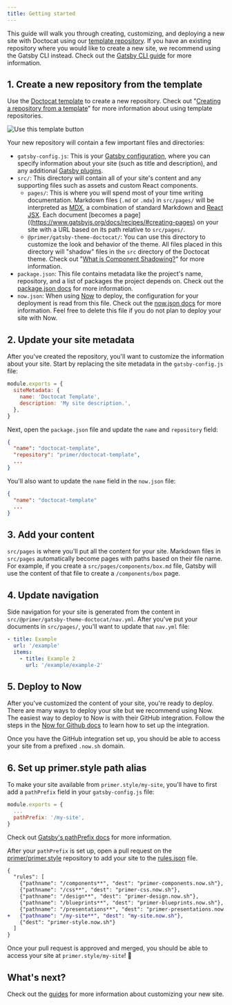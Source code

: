 ```yaml
---
title: Getting started
---
```


This guide will walk you through creating, customizing, and deploying a new site with Doctocat using our [template repository](https://github.com/primer/doctocat-template). If you have an existing repository where you would like to create a new site, we recommend using the Gatsby CLI instead. Check out the [Gatsby CLI guide](/guides/gatsby-cli) for more information.

## 1. Create a new repository from the template

Use the [Doctocat template](https://github.com/primer/doctocat-starter) to create a new repository. Check out "[Creating a repository from a template](https://help.github.com/en/articles/creating-a-repository-from-a-template)" for more information about using template repositories.

![Use this template button](https://help.github.com/assets/images/help/repository/use-this-template-button.png)

Your new repository will contain a few important files and directories:

- `gatsby-config.js`: This is your [Gatsby configuration](https://www.gatsbyjs.org/docs/gatsby-config/), where you can specify information about your site (such as title and description), and any additional [Gatsby plugins](https://www.gatsbyjs.org/plugins/).
- `src/`: This directory will contain all of your site's content and any supporting files such as assets and custom React components.
  - `pages/`: This is where you will spend most of your time writing documentation. Markdown files (`.md` or `.mdx`) in `src/pages/` will be interpreted as [MDX](https://mdxjs.com/), a combination of standard Markdown and [React JSX](https://reactjs.org/docs/jsx-in-depth.html). Each document [becomes a page]((https://www.gatsbyjs.org/docs/recipes/#creating-pages) on your site with a URL based on its path relative to `src/pages/`.
  - `@primer/gatsby-theme-doctocat/`: You can use this directory to customize the look and behavior of the theme. All files placed in this directory will "shadow" files in the `src` directory of the Doctocat theme. Check out "[What is Component Shadowing?](https://www.gatsbyjs.org/blog/2019-04-29-component-shadowing/)" for more information.
- `package.json`: This file contains metadata like the project's name, repository, and a list of packages the project depends on. Check out the [package.json docs](https://docs.npmjs.com/files/package.json) for more information.
- `now.json`: When using [Now](https://zeit.co/now) to deploy, the configuration for your deployment is read from this file. Check out the [now.json docs](https://zeit.co/docs/v2/deployments/configuration/?query=now.json) for more information. Feel free to delete this file if you do not plan to deploy your site with Now.

## 2. Update your site metadata

After you've created the repository, you'll want to customize the information about your site. Start by replacing the site metadata in the `gatsby-config.js` file:

```js
module.exports = {
  siteMetadata: {
    name: 'Doctocat Template',
    description: 'My site description.',
  },
}
```

Next, open the `package.json` file and update the `name` and `repository` field:

```json
{
  "name": "doctocat-template",
  "repository": "primer/doctocat-template",
  ...
}
```

You'll also want to update the `name` field in the `now.json` file:

```json
{
  "name": "doctocat-template"
  ...
}
```

## 3. Add your content

`src/pages` is where you'll put all the content for your site. Markdown files in `src/pages` automatically become pages with paths based on their file name. For example, if you create a `src/pages/components/box.md` file, Gatsby will use the content of that file to create a `/components/box` page. 

## 4. Update navigation

Side navigation for your site is generated from the content in `src/@primer/gatsby-theme-doctocat/nav.yml`. After you've put your documents in `src/pages/`, you'll want to update that `nav.yml` file:

```yml
- title: Example
  url: '/example'
  items:
    - title: Example 2
      url: '/example/example-2'
```

## 5. Deploy to Now

After you've customized the content of your site, you're ready to deploy. There are many ways to deploy your site but we recommend using Now. The easiest way to deploy to Now is with their GitHub integration. Follow the steps in the [Now for Github docs](https://zeit.co/docs/v2/integrations/now-for-github/) to learn how to set up the integration.

Once you have the GitHub integration set up, you should be able to access your site from a prefixed `.now.sh` domain.

## 6. Set up primer.style path alias

To make your site available from `primer.style/my-site`, you'll have to first add a `pathPrefix` field in your `gatsby-config.js` file:

```js
module.exports = {
  ...
  pathPrefix: '/my-site',
}
```

Check out [Gatsby's pathPrefix docs](https://www.gatsbyjs.org/docs/path-prefix/) for more information.

After your `pathPrefix` is set up, open a pull request on the [primer/primer.style](https://github.com/primer/primer.style) repository to add your site to the [rules.json](https://github.com/primer/primer.style/blob/master/rules.json) file.

```diff
{
  "rules": [
    {"pathname": "/components**", "dest": "primer-components.now.sh"},
    {"pathname": "/css**", "dest": "primer-css.now.sh"},
    {"pathname": "/design**", "dest": "primer-design.now.sh"},
    {"pathname": "/blueprints**", "dest": "primer-blueprints.now.sh"},
    {"pathname": "/presentations**", "dest": "primer-presentations.now.sh"},
+   {"pathname": "/my-site**", "dest": "my-site.now.sh"},
    {"dest": "primer-style.now.sh"}
  ]
}
```

Once your pull request is approved and merged, you should be able to access your site at `primer.style/my-site`! 🎉

## What's next?

Check out the [guides](#) for more information about customizing your new site.
